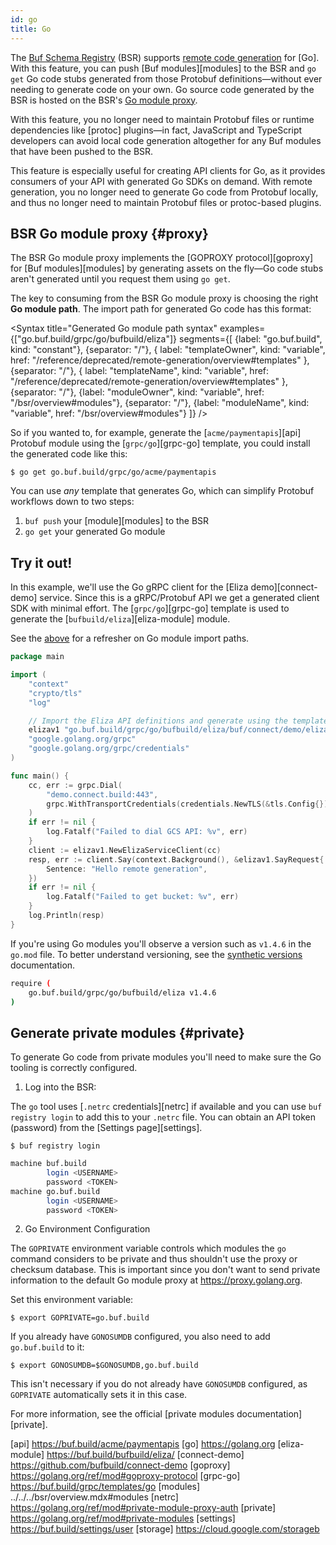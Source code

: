 ```yaml
---
id: go
title: Go
---
```




<Breaking feature="Remote code generation for Go" version="alpha"/>

The [Buf Schema Registry](../../../bsr/overview.mdx) (BSR) supports
[remote code generation](overview.mdx) for [Go]. With this feature, you can
push [Buf modules][modules] to the BSR and `go get` Go code stubs generated from
those Protobuf definitions&mdash;without ever needing to generate code on your
own. Go source code generated by the BSR is hosted on the BSR's
[Go module proxy](#proxy).

With this feature, you no longer need to maintain Protobuf files or runtime
dependencies like [protoc] plugins&mdash;in fact, JavaScript and TypeScript
developers can avoid local code generation altogether for any Buf modules that
have been pushed to the BSR.

This feature is especially useful for creating API clients for Go, as it
provides consumers of your API with generated Go SDKs on demand. With remote
generation, you no longer need to generate Go code from Protobuf locally, and
thus no longer need to maintain Protobuf files or protoc-based plugins.

## BSR Go module proxy {#proxy}

The BSR Go module proxy implements the [GOPROXY protocol][goproxy] for [Buf
modules][modules] by generating assets on the fly&mdash;Go code stubs aren't
generated until you request them using `go get`.

The key to consuming from the BSR Go module proxy is choosing the right **Go
module path**. The import path for generated Go code has this format:



<Syntax
    title="Generated Go module path syntax"
    examples={["go.buf.build/grpc/go/bufbuild/eliza"]}
    segments={[
        {label: "go.buf.build", kind: "constant"},
        {separator: "/"},
        {
            label: "templateOwner",
            kind: "variable",
            href: "/reference/deprecated/remote-generation/overview#templates"
        },
        {separator: "/"},
        {
            label: "templateName",
            kind: "variable",
            href: "/reference/deprecated/remote-generation/overview#templates"
        },
        {separator: "/"},
        {label: "moduleOwner", kind: "variable", href: "/bsr/overview#modules"},
        {separator: "/"},
        {label: "moduleName", kind: "variable", href: "/bsr/overview#modules"}
    ]}
/>

So if you wanted to, for example, generate the [`acme/paymentapis`][api]
Protobuf module using the [`grpc/go`][grpc-go] template, you could install the
generated code like this:

```terminal
$ go get go.buf.build/grpc/go/acme/paymentapis
```

You can use _any_ template that generates Go, which can simplify Protobuf
workflows down to two steps:

1. `buf push` your [module][modules] to the BSR
1. `go get` your generated Go module

## Try it out!

In this example, we'll use the Go gRPC client for the [Eliza demo][connect-demo]
service. Since this is a gRPC/Protobuf API we get a generated client SDK with
minimal effort. The [`grpc/go`][grpc-go] template is used to generate the
[`bufbuild/eliza`][eliza-module] module.

See the [above](#proxy) for a refresher on Go module import paths.

```go {9}
package main

import (
	"context"
	"crypto/tls"
	"log"

	// Import the Eliza API definitions and generate using the template grpc/go.
	elizav1 "go.buf.build/grpc/go/bufbuild/eliza/buf/connect/demo/eliza/v1"
	"google.golang.org/grpc"
	"google.golang.org/grpc/credentials"
)

func main() {
	cc, err := grpc.Dial(
		"demo.connect.build:443",
		grpc.WithTransportCredentials(credentials.NewTLS(&tls.Config{})),
	)
	if err != nil {
		log.Fatalf("Failed to dial GCS API: %v", err)
	}
	client := elizav1.NewElizaServiceClient(cc)
	resp, err := client.Say(context.Background(), &elizav1.SayRequest{
		Sentence: "Hello remote generation",
	})
	if err != nil {
		log.Fatalf("Failed to get bucket: %v", err)
	}
	log.Println(resp)
}

```

If you're using Go modules you'll observe a version such as `v1.4.6` in the
`go.mod` file. To better understand versioning, see the
[synthetic versions](overview.mdx#synthetic-versions) documentation.

```sh title="go.mod"
require (
	go.buf.build/grpc/go/bufbuild/eliza v1.4.6
)
```

## Generate private modules {#private}

To generate Go code from private modules you'll need to make sure the Go tooling
is correctly configured.

1. Log into the BSR:

The `go` tool uses [`.netrc` credentials][netrc] if available and you can use
`buf registry login` to add this to your `.netrc` file. You can obtain an API
token (password) from the [Settings page][settings].

```terminal
$ buf registry login
   ```

```sh title="~/.netrc"
machine buf.build
		login <USERNAME>
		password <TOKEN>
machine go.buf.build
		login <USERNAME>
		password <TOKEN>
   ```

2. Go Environment Configuration

The `GOPRIVATE` environment variable controls which modules the `go` command
considers to be private and thus shouldn't use the proxy or checksum
database. This is important since you don't want to send private information
to the default Go module proxy at https://proxy.golang.org.

Set this environment variable:

```terminal
$ export GOPRIVATE=go.buf.build
   ```

If you already have `GONOSUMDB` configured, you also need to add
`go.buf.build` to it:

```terminal
$ export GONOSUMDB=$GONOSUMDB,go.buf.build
   ```

This isn't necessary if you do not already have `GONOSUMDB` configured, as
`GOPRIVATE` automatically sets it in this case.

For more information, see the official [private modules
documentation][private].

[api]  https://buf.build/acme/paymentapis
[go]  https://golang.org
[eliza-module]  https://buf.build/bufbuild/eliza/
[connect-demo]  https://github.com/bufbuild/connect-demo
[goproxy]  https://golang.org/ref/mod#goproxy-protocol
[grpc-go]  https://buf.build/grpc/templates/go
[modules]  ../../../bsr/overview.mdx#modules
[netrc]  https://golang.org/ref/mod#private-module-proxy-auth
[private]  https://golang.org/ref/mod#private-modules
[settings]  https://buf.build/settings/user
[storage]  https://cloud.google.com/storageb
